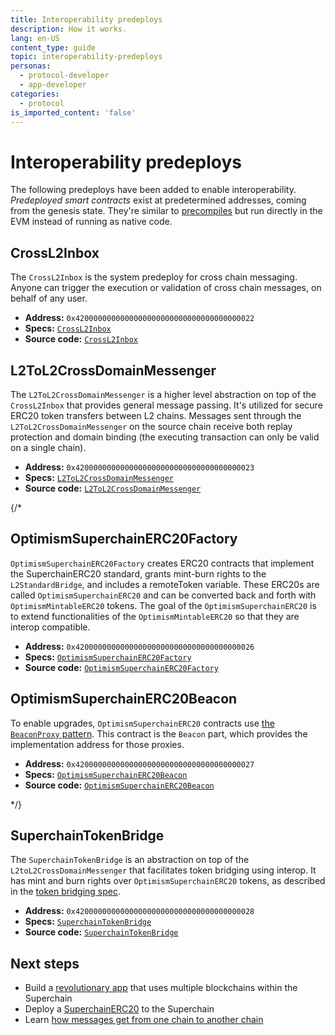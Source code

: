 ```yaml
---
title: Interoperability predeploys
description: How it works.
lang: en-US
content_type: guide
topic: interoperability-predeploys
personas:
  - protocol-developer
  - app-developer
categories:
  - protocol
is_imported_content: 'false'
---
```




<InteropCallout />

# Interoperability predeploys

The following predeploys have been added to enable interoperability.
*Predeployed smart contracts* exist at predetermined addresses, coming from the genesis state.
They're similar to [precompiles](https://www.evm.codes/precompiled) but run directly in the EVM instead of running as native code.

## CrossL2Inbox

The `CrossL2Inbox` is the system predeploy for cross chain messaging.
Anyone can trigger the execution or validation of cross chain messages, on behalf of any user.

*   **Address:** `0x4200000000000000000000000000000000000022`
*   **Specs:** [`CrossL2Inbox`](https://specs.optimism.io/interop/predeploys.html#crossl2inbox)
*   **Source code:** [`CrossL2Inbox`](https://github.com/ethereum-optimism/optimism/blob/develop/packages/contracts-bedrock/src/L2/CrossL2Inbox.sol)

## L2ToL2CrossDomainMessenger

The `L2ToL2CrossDomainMessenger` is a higher level abstraction on top of the `CrossL2Inbox` that provides general message passing.
It's utilized for secure ERC20 token transfers between L2 chains.
Messages sent through the `L2ToL2CrossDomainMessenger` on the source chain receive both replay protection and domain binding (the executing transaction can only be valid on a single chain).

*   **Address:** `0x4200000000000000000000000000000000000023`
*   **Specs:** [`L2ToL2CrossDomainMessenger`](https://specs.optimism.io/interop/predeploys.html#l2tol2crossdomainmessenger)
*   **Source code:** [`L2ToL2CrossDomainMessenger`](https://github.com/ethereum-optimism/optimism/blob/develop/packages/contracts-bedrock/src/L2/L2ToL2CrossDomainMessenger.sol)

{/* 
## OptimismSuperchainERC20Factory

`OptimismSuperchainERC20Factory` creates ERC20 contracts that implement the SuperchainERC20 standard, grants mint-burn rights to the `L2StandardBridge`, and includes a remoteToken variable. These ERC20s are called `OptimismSuperchainERC20` and can be converted back and forth with `OptimismMintableERC20` tokens. The goal of the `OptimismSuperchainERC20` is to extend functionalities of the `OptimismMintableERC20` so that they are interop compatible.

- **Address:** `0x4200000000000000000000000000000000000026`
- **Specs:** [`OptimismSuperchainERC20Factory`](https://specs.optimism.io/interop/predeploys.html#optimismsuperchainerc20factory)
- **Source code:** [`OptimismSuperchainERC20Factory`](https://github.com/ethereum-optimism/optimism/blob/develop/packages/contracts-bedrock/src/L2/OptimismSuperchainERC20Factory.sol)

## OptimismSuperchainERC20Beacon

To enable upgrades, `OptimismSuperchainERC20` contracts use [the `BeaconProxy` pattern](https://docs.openzeppelin.com/contracts/3.x/api/proxy#beacon).
This contract is the `Beacon` part, which provides the implementation address for those proxies.

- **Address:** `0x4200000000000000000000000000000000000027`
- **Specs:** [`OptimismSuperchainERC20Beacon`](https://specs.optimism.io/interop/predeploys.html#beaconcontract)
- **Source code:** [`OptimismSuperchainERC20Beacon`](https://github.com/ethereum-optimism/optimism/blob/develop/packages/contracts-bedrock/src/L2/OptimismSuperchainERC20Beacon.sol)

*/}

## SuperchainTokenBridge

The `SuperchainTokenBridge` is an abstraction on top of the `L2toL2CrossDomainMessenger` that facilitates token bridging using interop. It has mint and burn rights over `OptimismSuperchainERC20` tokens, as described in the [token bridging spec](https://specs.optimism.io/interop/token-bridging.html).

*   **Address:** `0x4200000000000000000000000000000000000028`
*   **Specs:** [`SuperchainTokenBridge`](https://specs.optimism.io/interop/predeploys.html#superchainerc20bridge)
*   **Source code:** [`SuperchainTokenBridge`](https://github.com/ethereum-optimism/optimism/blob/develop/packages/contracts-bedrock/src/L2/SuperchainTokenBridge.sol)


## Next steps

*   Build a [revolutionary app](/app-developers/get-started) that uses multiple blockchains within the Superchain
*   Deploy a [SuperchainERC20](/stack/interop/tutorials/deploy-superchain-erc20) to the Superchain
*   Learn [how messages get from one chain to another chain](/stack/interop/message-passing)
